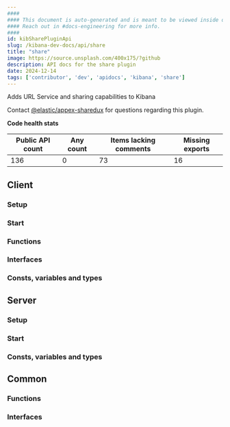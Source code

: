 ```yaml
---
####
#### This document is auto-generated and is meant to be viewed inside our experimental, new docs system.
#### Reach out in #docs-engineering for more info.
####
id: kibSharePluginApi
slug: /kibana-dev-docs/api/share
title: "share"
image: https://source.unsplash.com/400x175/?github
description: API docs for the share plugin
date: 2024-12-14
tags: ['contributor', 'dev', 'apidocs', 'kibana', 'share']
---
```


Adds URL Service and sharing capabilities to Kibana

Contact [@elastic/appex-sharedux](https://github.com/orgs/elastic/teams/appex-sharedux) for questions regarding this plugin.

**Code health stats**

| Public API count  | Any count | Items lacking comments | Missing exports |
|-------------------|-----------|------------------------|-----------------|
| 136 | 0 | 73 | 16 |

## Client

### Setup
<DocDefinitionList data={[shareObj.client.setup]}/>

### Start
<DocDefinitionList data={[shareObj.client.start]}/>

### Functions
<DocDefinitionList data={shareObj.client.functions}/>

### Interfaces
<DocDefinitionList data={shareObj.client.interfaces}/>

### Consts, variables and types
<DocDefinitionList data={shareObj.client.misc}/>

## Server

### Setup
<DocDefinitionList data={[shareObj.server.setup]}/>

### Start
<DocDefinitionList data={[shareObj.server.start]}/>

### Consts, variables and types
<DocDefinitionList data={shareObj.server.misc}/>

## Common

### Functions
<DocDefinitionList data={shareObj.common.functions}/>

### Interfaces
<DocDefinitionList data={shareObj.common.interfaces}/>

